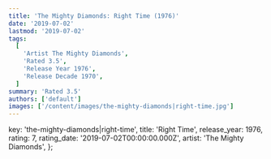 ```yaml
---
title: 'The Mighty Diamonds: Right Time (1976)'
date: '2019-07-02'
lastmod: '2019-07-02'
tags:
  [
    'Artist The Mighty Diamonds',
    'Rated 3.5',
    'Release Year 1976',
    'Release Decade 1970',
  ]
summary: 'Rated 3.5'
authors: ['default']
images: ['/content/images/the-mighty-diamonds|right-time.jpg']
---
```


  key: 'the-mighty-diamonds|right-time',
  title: 'Right Time',
  release_year: 1976,
  rating: 7,
  rating_date: '2019-07-02T00:00:00.000Z',
  artist: 'The Mighty Diamonds',
};

<MusicRating data={data} />
